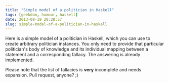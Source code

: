 ```yaml
---
title: "Simple model of a politician in Haskell"
tags: [geekdom, humour, haskell]
date: 2013-08-19 20:28:57
slug: simple-model-of-a-politician-in-haskell
---
```


Here is a simple model of a politician in Haskell, which you can use to create arbitrary politician instances.
You only need to provide that particular politician's body of knowledge and its individual mapping between a statement and a corresponding fallacy. The answering is already implemented.

<Gist id="6273665" file="politician.hs" />

Please note that the list of fallacies is **very** incomplete and needs expansion. Pull request, anyone? ;)